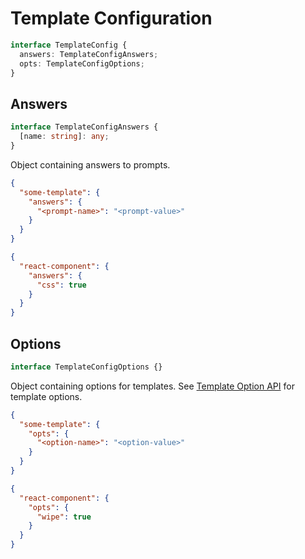 
# Template Configuration

```ts title="Type"
interface TemplateConfig {
  answers: TemplateConfigAnswers;
  opts: TemplateConfigOptions;
}
```

## Answers

```ts title="Type"
interface TemplateConfigAnswers {
  [name: string]: any;
}
```

Object containing answers to prompts.

```json title=".tpsrc"
{
  "some-template": {
    "answers": {
      "<prompt-name>": "<prompt-value>"
    }
  }
}
```

<Example>

```json title=".tpsrc"
{
  "react-component": {
    "answers": {
      "css": true
    }
  }
}
```

</Example>

## Options

```ts title="Type"
interface TemplateConfigOptions {}
```

Object containing options for templates. See
[Template Option API](../template#options) for template options.

```json title=".tpsrc"
{
  "some-template": {
    "opts": {
      "<option-name>": "<option-value>"
    }
  }
}
```

<Example>

```json title=".tpsrc"
{
  "react-component": {
    "opts": {
      "wipe": true
    }
  }
}
```

</Example>
